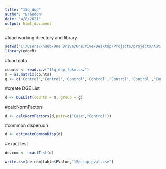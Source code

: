 ```yaml
---
title: "15q_dup"
author: "Brandon"
date: "4/8/2021"
output: html_document
---
```

#load working directory and library
```r
setwd("C:/Users/khuub/One Drive/OneDrive/Desktop/Projects/projects/Autism_edgeR/")
library(edgeR)
```

#load data
```r
counts <- read.csv("15q_dup_fpkm.csv")
m = as.matrix(counts)
g <- c('Control','Control','Control','Control','Control','Control','Control','Control','Control','Control','Control','Control','Control','Control','Control','Control','Control','Control','Control','Control','Control','Control','Control','Control','Control','Control','Control','Control','Control','Control','Control','Control','Control','Control','Control','Control','Case','Case','Case','Case','Case','Case','Case','Case','Case','Case','Case','Case')
```

#create DGE List
```r
d <- DGEList(counts = m, group = g)
```

#calcNormFactors
```r
d <- calcNormFactors(d,pair=c("Case","Control"))
```

#common dispersion
```r
d <- estimateCommonDisp(d)
```

#exact test
```r
de.com <- exactTest(d)
```

```r
write.csv(de.com$table$PValue,"15p_dup_pval.csv")
```